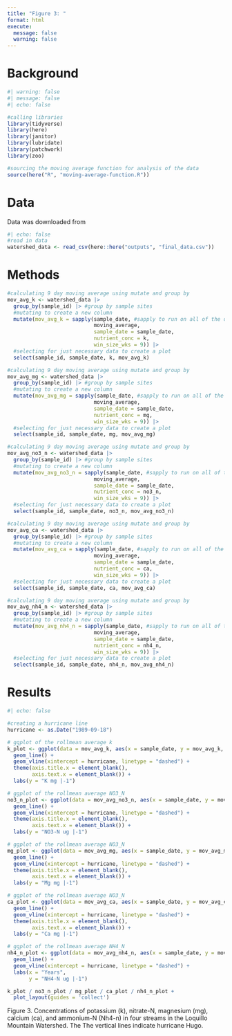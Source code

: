 ```yaml
---
title: "Figure 3: "
format: html
execute:
  message: false
  warning: false
---
```


# Background
```r
#| warning: false
#| message: false
#| echo: false

#calling libraries
library(tidyverse)
library(here)
library(janitor)
library(lubridate)
library(patchwork)
library(zoo)

#sourcing the moving average function for analysis of the data 
source(here("R", "moving-average-function.R"))
```


# Data
Data was downloaded from 
```r
#| echo: false
#read in data
watershed_data <- read_csv(here::here("outputs", "final_data.csv"))
```

# Methods

```r
#calculating 9 day moving average using mutate and group by 
mov_avg_k <- watershed_data |> 
  group_by(sample_id) |> #group by sample sites
  #mutating to create a new column
  mutate(mov_avg_k = sapply(sample_date, #sapply to run on all of the data 
                            moving_average, 
                            sample_date = sample_date, 
                            nutrient_conc = k, 
                            win_size_wks = 9)) |> 
  #selecting for just necessary data to create a plot 
  select(sample_id, sample_date, k, mov_avg_k)

#calculating 9 day moving average using mutate and group by 
mov_avg_mg <- watershed_data |> 
  group_by(sample_id) |> #group by sample sites
  #mutating to create a new column
  mutate(mov_avg_mg = sapply(sample_date, #sapply to run on all of the data 
                            moving_average, 
                            sample_date = sample_date, 
                            nutrient_conc = mg, 
                            win_size_wks = 9)) |> 
  #selecting for just necessary data to create a plot 
  select(sample_id, sample_date, mg, mov_avg_mg)

#calculating 9 day moving average using mutate and group by 
mov_avg_no3_n <- watershed_data |> 
  group_by(sample_id) |> #group by sample sites
  #mutating to create a new column
  mutate(mov_avg_no3_n = sapply(sample_date, #sapply to run on all of the data 
                            moving_average, 
                            sample_date = sample_date, 
                            nutrient_conc = no3_n, 
                            win_size_wks = 9)) |> 
  #selecting for just necessary data to create a plot 
  select(sample_id, sample_date, no3_n, mov_avg_no3_n)

#calculating 9 day moving average using mutate and group by 
mov_avg_ca <- watershed_data |> 
  group_by(sample_id) |> #group by sample sites
  #mutating to create a new column
  mutate(mov_avg_ca = sapply(sample_date, #sapply to run on all of the data 
                            moving_average, 
                            sample_date = sample_date, 
                            nutrient_conc = ca, 
                            win_size_wks = 9)) |> 
  #selecting for just necessary data to create a plot 
  select(sample_id, sample_date, ca, mov_avg_ca)

#calculating 9 day moving average using mutate and group by 
mov_avg_nh4_n <- watershed_data |> 
  group_by(sample_id) |> #group by sample sites
  #mutating to create a new column
  mutate(mov_avg_nh4_n = sapply(sample_date, #sapply to run on all of the data 
                            moving_average, 
                            sample_date = sample_date, 
                            nutrient_conc = nh4_n, 
                            win_size_wks = 9)) |> 
  #selecting for just necessary data to create a plot 
  select(sample_id, sample_date, nh4_n, mov_avg_nh4_n)
```

# Results
```r
#| echo: false

#creating a hurricane line
hurricane <- as.Date("1989-09-18")

# ggplot of the rollmean average k 
k_plot <- ggplot(data = mov_avg_k, aes(x = sample_date, y = mov_avg_k, linetype = sample_id)) +
  geom_line() +
  geom_vline(xintercept = hurricane, linetype = "dashed") +
  theme(axis.title.x = element_blank(),
        axis.text.x = element_blank()) +
  labs(y = "K mg |-1")

# ggplot of the rollmean average NO3_N
no3_n_plot <- ggplot(data = mov_avg_no3_n, aes(x = sample_date, y = mov_avg_no3_n, linetype = sample_id)) +
  geom_line() +
  geom_vline(xintercept = hurricane, linetype = "dashed") +
  theme(axis.title.x = element_blank(),
        axis.text.x = element_blank()) +
  labs(y = "NO3-N ug |-1")

# ggplot of the rollmean average NO3_N
mg_plot <- ggplot(data = mov_avg_mg, aes(x = sample_date, y = mov_avg_mg, linetype = sample_id)) +
  geom_line() +
  geom_vline(xintercept = hurricane, linetype = "dashed") +
  theme(axis.title.x = element_blank(),
        axis.text.x = element_blank()) +
  labs(y = "Mg mg |-1")

# ggplot of the rollmean average NO3_N
ca_plot <- ggplot(data = mov_avg_ca, aes(x = sample_date, y = mov_avg_ca, linetype = sample_id)) +
  geom_line() +
  geom_vline(xintercept = hurricane, linetype = "dashed") +
  theme(axis.title.x = element_blank(),
        axis.text.x = element_blank()) +
  labs(y = "Ca mg |-1")

# ggplot of the rollmean average NH4_N
nh4_n_plot <- ggplot(data = mov_avg_nh4_n, aes(x = sample_date, y = mov_avg_nh4_n, linetype = sample_id)) +
  geom_line() +
  geom_vline(xintercept = hurricane, linetype = "dashed") +
  labs(x = "Years",
       y = "NH4-N ug |-1")

k_plot / no3_n_plot / mg_plot / ca_plot / nh4_n_plot +
  plot_layout(guides = 'collect')


```

Figure 3. Concentrations of potassium (k), nitrate-N, magnesium (mg), calcium (ca), and ammonium-N (Nh4-n) in four streams in the Loquillo Mountain Watershed. The  The vertical lines indicate hurricane Hugo.